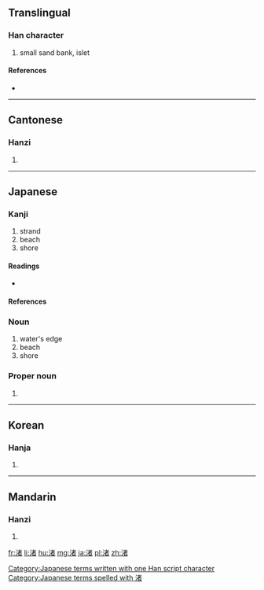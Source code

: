 ==Translingual==

===Han character===
{{Han char|rn=85|rad=水|as=08|sn=11|four=34160|canj=EJKA}}

# small sand bank, islet

====References====
* {{Han ref|kx=0633.410|dkj=17758|dj=1040.010|hdz=31640.040|uh=6E1A|ud=28186|bh=B25A|bd=45658}}

----

==Cantonese==

===Hanzi===
{{yue-hanzi|jyut=zyu2|y=jyu2}}

# {{defn|lang=yue|sort=水08}}

----

==Japanese==

===Kanji===
{{ja-kanji|grade=n|rs=水08}}

# strand
# beach
# shore

====Readings====
* {{ja-readings|on=[[しょ]] (sho)|kun=[[なぎさ]] (nagisa)|nanori=[[なぎ]] (nagi)}}

====References====
{{ja-kref
|ku= 2977
|shift= 8f8d
|jis= 3D6D
|euc= BDED
|freq= 2226
|nelson= 2617
|newnelson= 3164
|halpern= 525 
|kld= 386  
|heisig= 1263
|tuttle= 3a9.1 
}}

===Noun===
{{ja-noun|k|count=-|hira=なぎさ|rom=nagisa}}

# water's edge
# beach
# shore

===Proper noun===
{{ja-pos|k|proper|hira=なぎさ|rom=Nagisa}}

# {{given name|male|or=female|lang=ja|sort=なぎさ}}

[[Category:Japanese terms written with one Han script character]]
[[Category:Japanese terms spelled with 渚]]
----

==Korean==

===Hanja===
{{ko-hanja|hangeul=저|eumhun=|rv=jeo|mr=chŏ|y=ce}}

# {{defn|lang=ko|sort=水08}}

----

==Mandarin==

===Hanzi===
{{cmn-hanzi|pin=[[jù]] ([[ju4]]), [[zhǔ]] ([[zhu3]])|wg=chü<sup>4</sup>, chu<sup>3</sup>}}

# {{defn|lang=cmn|sort=水08}}

[[fr:渚]]
[[li:渚]]
[[hu:渚]]
[[mg:渚]]
[[ja:渚]]
[[pl:渚]]
[[zh:渚]]